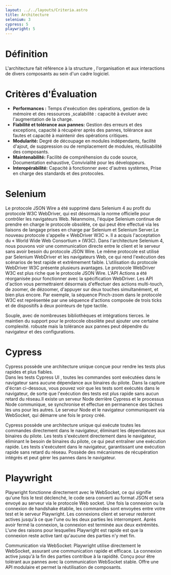 ```yaml
---
layout: ../../layouts/Criteria.astro
title: Architecture
selenium: 3
cypress: 5
playwright: 5
---
```




# Définition
L'architecture fait référence à la structure , l'organisation et aux interactions de divers composants au sein d'un cadre logiciel.

# Critères d'Évaluation
- **Performances :** Temps d'exécution des opérations, gestion de la mémoire et des ressources ,scalabilité : capacité à évoluer avec l'augmentation de la charge.
- **Fiabilité et tolérance aux pannes:** Gestion des erreurs et des exceptions, capacité à récupérer après des pannes, tolérance aux fautes et capacité à maintenir des opérations critiques.
- **Modularité:** Degré de découpage en modules indépendants, facilité d'ajout, de suppression ou de remplacement de modules, réutilisabilité des composants.
- **Maintenabilité:** Facilité de compréhension du code source, Documentation exhaustive, Convivialité pour les développeurs.
- **Interopérabilité:** Capacité à fonctionner avec d'autres systèmes, Prise en charge des standards et des protocoles.

# Selenium
Le protocole JSON Wire a été supprimé dans Selenium 4 au profit du protocole W3C WebDriver, qui est désormais la norme officielle pour contrôler les navigateurs Web. Néanmoins, l'équipe Selenium continue de prendre en charge le protocole obsolète, ce qui peut être effectué via les liaisons de langage prises en charge par Selenium et Selenium Server.Le nouveau protocole s'appelle « WebDriver W3C ». Il a acquis l'acceptation du « World Wide Web Consortium » (W3C). Dans l'architecture Selenium 4, nous pouvons voir une communication directe entre le client et le serveur sans avoir besoin du protocole JSON Wire. Le même protocole est utilisé par Selenium WebDriver et les navigateurs Web, ce qui rend l'exécution des scénarios de test rapide et extrêmement faible.    L’utilisation du protocole WebDriver W3C présente plusieurs avantages. Le protocole WebDriver W3C est plus riche que le protocole JSON Wire. L'API Actions a été réorganisée pour fonctionner avec la spécification WebDriver. Les API d'action vous permettraient désormais d'effectuer des actions multi-touch, de zoomer, de dézoomer, d'appuyer sur deux touches simultanément, et bien plus encore.
Par exemple, la séquence Pinch-zoom dans le protocole W3C est représentée par une séquence d'actions composée de trois ticks et de dispositifs à deux pointeurs de type tactile.

<ThumbUpAlert>
Souple, avec de nombreuses bibliothèques et intégrations tierces.
</ThumbUpAlert>

<ThumbDownAlert>
 le maintien du support pour le protocole obsolète peut ajouter une certaine complexité.
</ThumbDownAlert>

<ThumbDownAlert>
robuste mais la tolérance aux pannes peut dépendre du navigateur et des configurations.
</ThumbDownAlert>

# Cypress
Cypress possède une architecture unique conçue pour rendre les tests plus rapides et plus fiables.                                                              
Dans les tests Cypress UI , toutes les commandes sont exécutées dans le navigateur sans aucune dépendance aux binaires du pilote. Dans la capture d'écran ci-dessous, vous pouvez voir que les tests sont exécutés dans le navigateur, de sorte que l'exécution des tests est plus rapide sans aucun retard du réseau.Il existe un serveur Node derrière Cypress et le processus Node communique, se synchronise et effectue en permanence des tâches les uns pour les autres. Le serveur Node et le navigateur communiquent via WebSocket, qui démarre une fois le proxy créé.

<ThumbUpAlert>
Cypress possède une architecture unique qui exécute toutes les commandes directement dans le navigateur, éliminant les dépendances aux binaires du pilote.
</ThumbUpAlert>

<ThumbUpAlert>
Les tests s'exécutent directement dans le navigateur, éliminant le besoin de binaires du pilote, ce qui peut entraîner une exécution rapide.
</ThumbUpAlert>

<ThumbUpAlert>
Les tests s'exécutent dans le navigateur, garantissant une exécution rapide sans retard du réseau.
</ThumbUpAlert>

<ThumbUpAlert>
Possède des mécanismes de récupération intégrés et peut gérer les pannes dans le navigateur.
</ThumbUpAlert>

# Playwright
Playwright fonctionne directement avec le WebSocket, ce qui signifie qu'une fois le test déclenché, le code sera converti au format JSON et sera envoyé au serveur via le protocole Web socket. Une fois la connexion ou la connexion de handshake établie, les commandes sont envoyées entre votre test et le serveur Playwright.
Les connexions client et serveur resteront actives jusqu'à ce que l'une ou les deux parties les interrompent. Après avoir fermé la connexion, la connexion est terminée aux deux extrémités. L'une des raisons pour lesquelles Playwright est rapide est que la connexion reste active tant qu'aucune des parties n'y met fin.

<ThumbUpAlert>
Communication via WebSocket: Playwright utilise directement le WebSocket, assurant une communication rapide et efficace. La connexion active jusqu'à la fin des parties contribue à la rapidité.
</ThumbUpAlert>

<ThumbUpAlert>
Conçu pour être tolérant aux pannes avec la communication WebSocket stable.
</ThumbUpAlert>

<ThumbUpAlert>
Offre une API modulaire et permet la réutilisation de composants.
</ThumbUpAlert>



